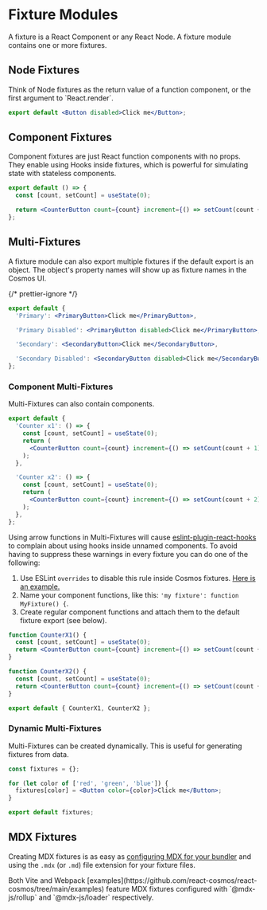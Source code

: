 
# Fixture Modules

A fixture is a React Component or any React Node. A fixture module contains one or more fixtures.

<Cards>
  <Card title="Node Fixtures" href="#node-fixtures" />
  <Card title="Component Fixtures" href="#component-fixtures" />
  <Card title="Multi-Fixtures" href="#multi-fixtures" />
  <Card title="MDX Fixtures" href="#mdx-fixtures" />
</Cards>

## Node Fixtures

<Callout type="info">
  Think of Node fixtures as the return value of a function component, or the
  first argument to `React.render`.
</Callout>

```jsx filename="Button.fixture.jsx"
export default <Button disabled>Click me</Button>;
```

## Component Fixtures

Component fixtures are just React function components with no props. They enable using Hooks inside fixtures, which is powerful for simulating state with stateless components.

```jsx filename="CounterButton.fixture.jsx"
export default () => {
  const [count, setCount] = useState(0);

  return <CounterButton count={count} increment={() => setCount(count + 1)} />;
};
```

## Multi-Fixtures

A fixture module can also export multiple fixtures if the default export is an object. The object's property names will show up as fixture names in the Cosmos UI.

{/* prettier-ignore */}
```jsx filename="Button.fixture.jsx"
export default {
  'Primary': <PrimaryButton>Click me</PrimaryButton>,

  'Primary Disabled': <PrimaryButton disabled>Click me</PrimaryButton>,

  'Secondary': <SecondaryButton>Click me</SecondaryButton>,

  'Secondary Disabled': <SecondaryButton disabled>Click me</SecondaryButton>,
};
```

### Component Multi-Fixtures

Multi-Fixtures can also contain components.

```jsx filename="CounterButton.fixture.jsx"
export default {
  'Counter x1': () => {
    const [count, setCount] = useState(0);
    return (
      <CounterButton count={count} increment={() => setCount(count + 1)} />
    );
  },

  'Counter x2': () => {
    const [count, setCount] = useState(0);
    return (
      <CounterButton count={count} increment={() => setCount(count + 2)} />
    );
  },
};
```

Using arrow functions in Multi-Fixtures will cause [eslint-plugin-react-hooks](https://www.npmjs.com/package/eslint-plugin-react-hooks) to complain about using hooks inside unnamed components. To avoid having to suppress these warnings in every fixture you can do one of the following:

1. Use ESLint `overrides` to disable this rule inside Cosmos fixtures. [Here is an example.](https://github.com/react-cosmos/react-cosmos/blob/bcc09106ef7a010e1c305119385c739773571574/.eslintrc.cjs#L31-L36)
2. Name your component functions, like this: `'my fixture': function MyFixture() {`.
3. Create regular component functions and attach them to the default fixture export (see below).

```jsx filename="CounterButton.fixture.jsx"
function CounterX1() {
  const [count, setCount] = useState(0);
  return <CounterButton count={count} increment={() => setCount(count + 1)} />;
}

function CounterX2() {
  const [count, setCount] = useState(0);
  return <CounterButton count={count} increment={() => setCount(count + 2)} />;
}

export default { CounterX1, CounterX2 };
```

### Dynamic Multi-Fixtures

Multi-Fixtures can be created dynamically. This is useful for generating fixtures from data.

```jsx filename="Button.fixture.jsx"
const fixtures = {};

for (let color of ['red', 'green', 'blue']) {
  fixtures[color] = <Button color={color}>Click me</Button>;
}

export default fixtures;
```

## MDX Fixtures

Creating MDX fixtures is as easy as [configuring MDX for your bundler](https://mdxjs.com/docs/getting-started/#bundler) and using the `.mdx` (or `.md`) file extension for your fixture files.

<Callout type="info">
  Both Vite and Webpack
  [examples](https://github.com/react-cosmos/react-cosmos/tree/main/examples)
  feature MDX fixtures configured with `@mdx-js/rollup` and `@mdx-js/loader`
  respectively.
</Callout>
